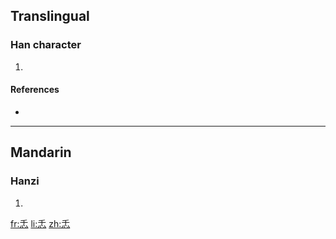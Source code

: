 ==Translingual==

===Han character===
{{Han char|rn=61|rad=心|as=03|sn=7|four=|canj=竹十心 (HJP)}}

# {{defn|Han|sort=心03}}

====References====
* {{Han ref|kx=0376.060|dkj=10314|dj=0702.150|hdz=42270.040|uh=5FCE|ud=24526}}

----

==Mandarin==

===Hanzi===
{{cmn-hanzi|pin=[[rén]] ([[ren2]])|wg=jen<sup>2</sup>}}

# {{defn|Mandarin|sort=心03}}

[[fr:忎]]
[[li:忎]]
[[zh:忎]]